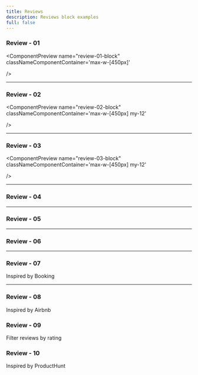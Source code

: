```yaml
---
title: Reviews
description: Reviews block examples
full: false
---
```


### Review - 01
<ComponentPreview 
  name="review-01-block"
  classNameComponentContainer='max-w-[450px]' 

/>

---

### Review - 02
<ComponentPreview 
  name="review-02-block"
  classNameComponentContainer='max-w-[450px] my-12' 

/>

---

### Review - 03
<ComponentPreview 
  name="review-03-block"
  classNameComponentContainer='max-w-[450px] my-12' 

/>

---

### Review - 04
<ComponentPreview 
  name="review-04-block"
  classNameComponentContainer='max-w-[900px] my-12'/>

---

### Review - 05
<ComponentPreview 
  name="review-05-block"
  classNameComponentContainer='max-w-[900px] my-12'/>


---

### Review - 06
<ComponentPreview 
  name="review-06-block"
  classNameComponentContainer='max-w-[900px] my-12'/>


---

### Review - 07
Inspired by Booking
<ComponentPreview 
  name="review-07-block"
  classNameComponentContainer='max-w-[900px] my-12'/>


---

### Review - 08

Inspired by Airbnb
<ComponentPreview 
  name="review-08-block"
  classNameComponentContainer='max-w-[900px] my-12'/>


### Review - 09

Filter reviews by rating
<ComponentPreview 
  name="review-09-block"
  classNameComponentContainer='max-w-[900px] my-12'
  hasReTrigger />



### Review - 10

Inspired by ProductHunt
<ComponentPreview 
  name="review-10-block"
  classNameComponentContainer='max-w-[900px] my-12'
   />
